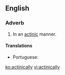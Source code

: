 ==English==

===Adverb===
{{en-adv}}

# In an [[actinic]] manner.

====Translations====
{{trans-top|in an actinic manner}}
* Portuguese: {{t|pt|actinicamente}}
{{trans-mid}}
{{trans-bottom}}

[[ko:actinically]]
[[vi:actinically]]